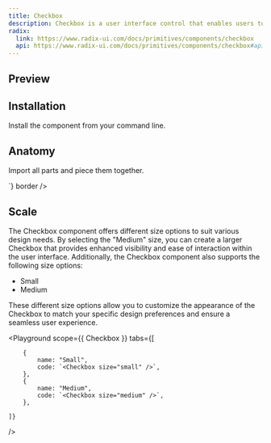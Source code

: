 ```yaml
---
title: Checkbox
description: Checkbox is a user interface control that enables users to toggle between a checked and unchecked state
radix:
  link: https://www.radix-ui.com/docs/primitives/components/checkbox
  api: https://www.radix-ui.com/docs/primitives/components/checkbox#api-reference
---
```


## Preview

<Preview>
  <Flex
    style={{
      flexDirection: "column",
      alignItems: "center",
      gap: "8px",
    }}
  >
   <Checkbox />
   <Checkbox size="medium" />
  </Flex>
</Preview>

## Installation

Install the component from your command line.

<LiveProvider>
    <LiveEditor code={`npm install @raystack/apsara`} border/>
</LiveProvider>


## Anatomy
Import all parts and piece them together.

<LiveProvider>
    <LiveEditor code={`

<Checkbox />
<Checkbox size="medium" />
`} border />
</LiveProvider>


## Scale
The Checkbox component offers different size options to suit various design needs. By selecting the "Medium" size, you can create a larger Checkbox that provides enhanced visibility and ease of interaction within the user interface. Additionally, the Checkbox component also supports the following size options:

- Small
- Medium

These different size options allow you to customize the appearance of the Checkbox to match your specific design preferences and ensure a seamless user experience.

<Playground
    scope={{ Checkbox }}
    tabs={[
        
        {
            name: "Small",
            code: `<Checkbox size="small" />`,
        },
        {
            name: "Medium",
            code: `<Checkbox size="medium" />`,
        },
       
    ]}
/>